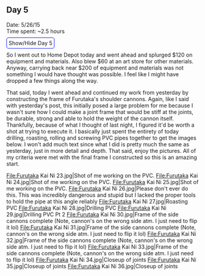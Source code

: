 ==Day 5==
Date: 5/26/15<br />
Time spent: ~2.5 hours

<span class="mw-customtoggle-furutaka-day5" style="border:1px solid blue; border-radius: 5px;padding:5px">Show/Hide Day 5</span>
<div class="mw-collapsible mw-collapsed" id="mw-customcollapsible-furutaka-day5">
So I went out to Home Depot today and went ahead and splurged $120 on equipment and materials. Also blew $60 at an art store for other materials.  Anyway, carrying back near $200 of equipment and materials was not something I would have thought was possible. I feel like I might have dropped a few things along the way.

That said, today I went ahead and continued my work from yesterday by constructing the frame of Furutaka's shoulder cannons. Again, like I said with yesterday's post, this initially posed a large problem for me because I wasn't sure how I could make a joint frame that would be stiff at the joints, be durable, strong and able to hold the weight of the cannon itself. Thankfully, because of what I thought of last night, I figured it'd be worth a shot at trying to execute it. I basically just spent the entirety of today drilling, roasting, rolling and screwing PVC pipes together to get the images below. I won't add much text since what I did is pretty much the same as yesterday, just in more detail and depth. That said, enjoy the pictures. All of my criteria were met with the final frame I constructed so this is an amazing start.

<gallery widths=200 heights=300>
File:Furutaka Kai Ni 23.jpg|Shot of me working on the PVC.
File:Furutaka Kai Ni 24.jpg|Shot of me working on the PVC.
File:Furutaka Kai Ni 25.jpg|Shot of me working on the PVC.
File:Furutaka Kai Ni 26.jpg|Please don't ever do this. This was incredibly dangerous and stupid but I lacked the proper tools to hold the pipe at this angle reliably
File:Furutaka Kai Ni 27.jpg|Roasting PVC
File:Furutaka Kai Ni 28.jpg|Drilling PVC
File:Furutaka Kai Ni 29.jpg|Drilling PVC Pt 2
File:Furutaka Kai Ni 30.jpg|Frame of the side cannons complete (Note, cannon's on the wrong side atm. I just need to flip it lol)
File:Furutaka Kai Ni 31.jpg|Frame of the side cannons complete (Note, cannon's on the wrong side atm. I just need to flip it lol)
File:Furutaka Kai Ni 32.jpg|Frame of the side cannons complete (Note, cannon's on the wrong side atm. I just need to flip it lol)
File:Furutaka Kai Ni 33.jpg|Frame of the side cannons complete (Note, cannon's on the wrong side atm. I just need to flip it lol)
File:Furutaka Kai Ni 34.jpg|Closeup of joints
File:Furutaka Kai Ni 35.jpg|Closeup of joints
File:Furutaka Kai Ni 36.jpg|Closeup of joints

</gallery>
</div>